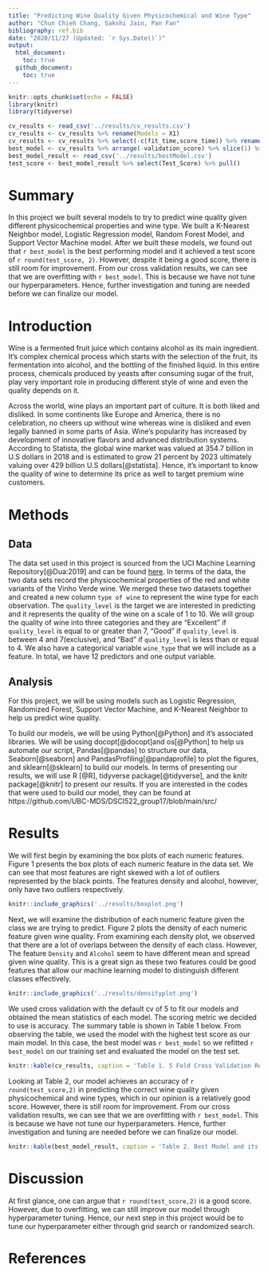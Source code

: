 ```yaml
---
title: "Predicting Wine Quality Given Physicochemical and Wine Type"
author: "Chun Chieh Chang, Sakshi Jain, Pan Fan"
bibliography: ref.bib
date: "2020/11/27 (Updated: `r Sys.Date()`)"
output: 
  html_document:
    toc: true
  github_document:
    toc: true
---
```


```r
knitr::opts_chunk$set(echo = FALSE)
library(knitr)
library(tidyverse)
```

```r
cv_results <- read_csv('../results/cv_results.csv')
cv_results <- cv_results %>% rename(Models = X1)
cv_results <- cv_results %>% select(-c(fit_time,score_time)) %>% rename(validation_score = test_score)
best_model <- cv_results %>% arrange(-validation_score) %>% slice(1) %>% pull(Models)
best_model_result <- read_csv('../results/bestModel.csv')
test_score <- best_model_result %>% select(Test_Score) %>% pull()
```

# Summary
In this project we built several models to try to predict wine quality given different physicochemical properties and wine type. We built a K-Nearest Neighbor model, Logistic Regression model, Random Forest Model, and Support Vector Machine model. After we built these models, we found out that `r best_model` is the best performing model and it achieved a test score of `r round(test_score, 2)`. However, despite it being a good score, there is still room for improvement. From our cross validation results, we can see that we are overfitting with `r best_model`. This is because we have not tune our hyperparameters. Hence, further investigation and tuning are needed before we can finalize our model. 

# Introduction

Wine is a fermented fruit juice which contains alcohol as its main ingredient. It’s complex chemical process which starts with the selection of the fruit, its fermentation into alcohol, and the bottling of the finished liquid. In this entire process, chemicals produced by yeasts after consuming sugar of the fruit, play very important role in producing different style of wine and even the quality depends on it.

Across the world, wine plays an important part of culture. It is both liked and disliked. In some continents like Europe and America, there is no celebration, no cheers up without wine whereas wine is disliked and even legally banned in some parts of Asia. Wine’s popularity has increased by development of innovative flavors and advanced distribution systems. According to Statista, the global wine market was valued at 354.7 billion in U.S dollars in 2018 and is estimated to grow 21 percent by 2023 ultimately valuing over 429 billion U.S dollars[@statista]. Hence, it’s important to know the quality of wine to determine its price as well to target premium wine customers.

# Methods

## Data

The data set used in this project is sourced from the UCI Machine Learning Repository[@Dua:2019] and can be found [here](https://archive.ics.uci.edu/ml/datasets/Wine+Quality). In terms of the data, the two data sets record the physicochemical properties of the red and white variants of the Vinho Verde wine. We merged these two datasets together and created a new column `type of wine` to represent the wine type for each observation. The `quality_level` is the target we are interested in predicting and it represents the quality of the wine on a scale of 1 to 10. We will group the quality of wine into three categories and they are "Excellent" if `quality_level` is equal to or greater than 7, "Good" if `quality_level` is between 4 and 7(exclusive), and "Bad" if `quality_level` is less than or equal to 4. We also have a categorical variable `wine_type` that we will include as a feature. In total, we have 12 predictors and one output variable.

## Analysis

For this project, we will be using models such as Logistic Regression, Randomized Forest, Support Vector Machine, and K-Nearest Neighbor to help us predict wine quality.

To build our models, we will be using Python[@Python] and it's associated libraries. We will be using docopt[@docopt]and os[@Python] to help us automate our script, Pandas[@pandas] to structure our data, Seaborn[@seaborn] and PandasProfiling[@pandaprofile] to plot the figures, and sklearn[@sklearn] to build our models. In terms of presenting our results, we will use R [@R], tidyverse package[@tidyverse], and the knitr package[@knitr] to present our results. If you are interested in the codes that were used to build our model, they can be found at https://github.com/UBC-MDS/DSCI522_group17/blob/main/src/





# Results

We will first begin by examining the box plots of each numeric features. Figure 1 presents the box plots of each numeric feature in the data set. We can see that most features are right skewed with a lot of outliers represented by the black points. The features density and alcohol, however, only have two outliers respectively.
```r
knitr::include_graphics('../results/boxplot.png')
```

Next, we will examine the distribution of each numeric feature given the class we are trying to predict. Figure 2 plots the density of each numeric feature given wine quality. From examining each density plot, we observed that there are a lot of overlaps between the density of each class. However, The feature `Density` and `Alcohol` seem to have different mean and spread given wine quality. This is a great sign as these two features could be good features that allow our machine learning model to distinguish different classes effectively. 

```r
knitr::include_graphics('../results/densityplot.png')
```



We used cross validation with the default cv of 5 to fit our models and obtained the mean statistics of each model. The scoring metric we decided to use is accuracy. The summary table is shown in Table 1 below. From observing the table, we used the model with the highest test score as our main model. In this case, the best model was `r best_model` so we refitted `r best_model` on our training set and evaluated the model on the test set. 

```r
knitr::kable(cv_results, caption = 'Table 1. 5 Fold Cross Validation Results')
```


Looking at Table 2, our model achieves an accuracy of `r round(test_score,2)` in predicting the correct wine quality given physicochemical and wine types, which in our opinion is a relatively good score. However, there is still room for improvement. From our cross validation results, we can see that we are overfitting with `r best_model`. This is because we have not tune our hyperparameters. Hence, further investigation and tuning are needed before we can finalize our model. 

```r
knitr::kable(best_model_result, caption = 'Table 2. Best Model and its Score on Test Set')
```

# Discussion

At first glance, one can argue that `r round(test_score,2)` is a good score. However, due to overfitting, we can still improve our model through hyperparameter tuning. Hence, our next step in this project would be to tune our hyperparameter either through grid search or randomized search.

# References